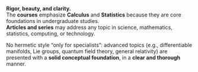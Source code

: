 ::: {.callout-note icon="🎨" title="Editorial Policy"}
**Rigor, beauty, and clarity.**  
The **courses** emphasize **Calculus** and **Statistics** because they are core foundations in undergraduate studies.  
**Articles and series** may address any topic in science, mathematics, statistics, computing, or technology.

No hermetic style “only for specialists”: advanced topics (e.g., differentiable manifolds, Lie groups, quantum field theory, general relativity) are presented with a **solid conceptual foundation**, in a **clear and thorough** manner.
:::

